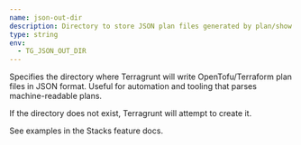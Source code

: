 ```yaml
---
name: json-out-dir
description: Directory to store JSON plan files generated by plan/show commands.
type: string
env:
  - TG_JSON_OUT_DIR
---
```


Specifies the directory where Terragrunt will write OpenTofu/Terraform plan files in JSON format. Useful for automation and tooling that parses machine-readable plans.

If the directory does not exist, Terragrunt will attempt to create it.

See examples in the Stacks feature docs.


